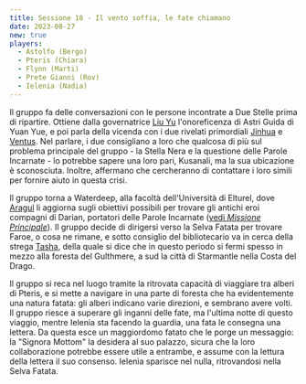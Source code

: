 ```yaml
---
title: Sessione 18 - Il vento soffia, le fate chiamano
date: 2023-08-27
new: true
players:
  - Astolfo (Bergo)
  - Pteris (Chiara)
  - Flynn (Marti)
  - Prete Gianni (Rov)
  - Ielenia (Nadia)
---
```


Il gruppo fa delle conversazioni con le persone incontrate a Due Stelle prima di ripartire. Ottiene dalla governatrice [Liu Yu](../npc/east#governatrice-liu-yu) l'onoreficenza di Astri Guida di Yuan Yue, e poi parla della vicenda con i due rivelati primordiali [Jinhua](../npc/east#jinhua) e [Ventus](../npc/east#ventus). Nel parlare, i due consigliano a loro che qualcosa di più sul problema principale del gruppo - la Stella Nera e la questione delle Parole Incarnate - lo potrebbe sapere una loro pari, Kusanali, ma la sua ubicazione è sconosciuta. Inoltre, affermano che cercheranno di contattare i loro simili per fornire aiuto in questa crisi.

Il gruppo torna a Waterdeep, alla facoltà dell'Università di Elturel, dove [Aragul](../npc/elturel#aragul) li aggiorna sugli obiettivi possibili per trovare gli antichi eroi compagni di Darian, portatori delle Parole Incarnate ([vedi *Missione Principale*](../mainquest.md)). Il gruppo decide di dirigersi verso la Selva Fatata per trovare Faroe, o cosa ne rimane, e sotto consiglio del bibliotecario va in cerca della strega [Tasha](../npc/misc#tasha), della quale si dice che in questo periodo si fermi spesso in mezzo alla foresta del Gulthmere, a sud la città di Starmantle nella Costa del Drago.

Il gruppo si reca nel luogo tramite la ritrovata capacità di viaggiare tra alberi di Pteris, e si mette a navigare in una parte di foresta che ha evidentemente una natura fatata: gli alberi indicano varie direzioni, e sembrano avere volti. Il gruppo riesce a superare gli inganni delle fate, ma l'ultima notte di questo viaggio, mentre Ielenia sta facendo la guardia, una fata le consegna una lettera. Da questa esce un maggiordomo fatato che le porge un messaggio: la "Signora Mottom" la desidera al suo palazzo, sicura che la loro collaborazione potrebbe essere utile a entrambe, e assume con la lettura della lettera il suo consenso. Ielenia sparisce nel nulla, ritrovandosi nella Selva Fatata.